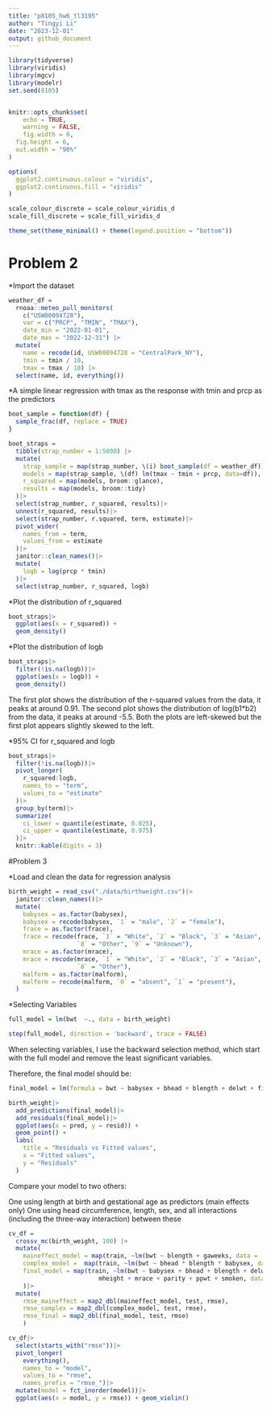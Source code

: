 ```yaml
---
title: "p8105_hw6_tl3195"
author: "Tingyi Li"
date: "2023-12-01"
output: github_document
---
```


```r
library(tidyverse)
library(viridis)
library(mgcv)
library(modelr)
set.seed(8105)


knitr::opts_chunk$set(
	echo = TRUE,
	warning = FALSE,
	fig.width = 8, 
  fig.height = 6,
  out.width = "90%"
)

options(
  ggplot2.continuous.colour = "viridis",
  ggplot2.continuous.fill = "viridis"
)

scale_colour_discrete = scale_colour_viridis_d
scale_fill_discrete = scale_fill_viridis_d

theme_set(theme_minimal() + theme(legend.position = "bottom"))
```

# Problem 2

*Import the dataset 
```r
weather_df = 
  rnoaa::meteo_pull_monitors(
    c("USW00094728"),
    var = c("PRCP", "TMIN", "TMAX"), 
    date_min = "2022-01-01",
    date_max = "2022-12-31") |>
  mutate(
    name = recode(id, USW00094728 = "CentralPark_NY"),
    tmin = tmin / 10,
    tmax = tmax / 10) |>
  select(name, id, everything())
```

*A simple linear regression with tmax as the response with tmin and prcp as the predictors
```r
boot_sample = function(df) {
  sample_frac(df, replace = TRUE)
}

boot_straps = 
  tibble(strap_number = 1:5000) |> 
  mutate(
    strap_sample = map(strap_number, \(i) boot_sample(df = weather_df)),
    models = map(strap_sample, \(df) lm(tmax ~ tmin + prcp, data=df)),
    r_squared = map(models, broom::glance),
    results = map(models, broom::tidy)
  )|>
  select(strap_number, r_squared, results)|>
  unnest(r_squared, results)|>
  select(strap_number, r.squared, term, estimate)|>
  pivot_wider(
    names_from = term,
    values_from = estimate
  )|>
  janitor::clean_names()|>
  mutate(
    logb = log(prcp * tmin)
  )|>
  select(strap_number, r_squared, logb)

```

*Plot the distribution of r_squared
```r
boot_straps|>
  ggplot(aes(x = r_squared)) +
  geom_density()
```

*Plot the distribution of logb
```r
boot_straps|>
  filter(!is.na(logb))|>
  ggplot(aes(x = logb)) +
  geom_density()
```

The first plot shows the distribution of the r-squared values from the data, it peaks at around 0.91. The second plot shows the distribution of log(b1*b2) from the data, it peaks at around -5.5. Both the plots are left-skewed but the first plot appears slightly skewed to the left. 


*95% CI for r_squared and logb
```r
boot_straps|>
  filter(!is.na(logb))|>
  pivot_longer(
    r_squared:logb,
    names_to = "term",
    values_to = "estimate"
  )|>
  group_by(term)|>
  summarize(
    ci_lower = quantile(estimate, 0.025),
    ci_upper = quantile(estimate, 0.975)
  )|>
  knitr::kable(digits = 3)
```


#Problem 3

*Load and clean the data for regression analysis
```r
birth_weight = read_csv("./data/birthweight.csv")|>
  janitor::clean_names()|>
  mutate(
    babysex = as.factor(babysex),
    babysex = recode(babysex, `1` = "male", `2` = "female"),
    frace = as.factor(frace),
    frace = recode(frace, `1` = "White", `2` = "Black", `3` = "Asian", `4` = "Puerto Rican", 
                   `8` = "Other", `9` = "Unknown"),
    mrace = as.factor(mrace),
    mrace = recode(mrace, `1` = "White", `2` = "Black", `3` = "Asian", `4` = "Puerto Rican", 
                   `8` = "Other"),
    malform = as.factor(malform),
    malform = recode(malform, `0` = "absent", `1` = "present"),
  )
```

*Selecting Variables 
```r
full_model = lm(bwt  ~., data = birth_weight)

step(full_model, direction = 'backward', trace = FALSE)
```

When selecting variables, I use the backward selection method, which start with the full model and remove the least significant variables.

Therefore, the final model should be:
```r
final_model = lm(formula = bwt ~ babysex + bhead + blength + delwt + fincome + gaweeks + mheight + mrace + parity + ppwt + smoken, data = birth_weight)

birth_weight|>
  add_predictions(final_model)|>
  add_residuals(final_model)|>
  ggplot(aes(x = pred, y = resid)) + 
  geom_point() + 
  labs(
    title = "Residuals vs Fitted values",
    x = "Fitted values",
    y = "Residuals"
  )
```

Compare your model to two others:

One using length at birth and gestational age as predictors (main effects only)
One using head circumference, length, sex, and all interactions (including the three-way interaction) between these

```r
cv_df = 
  crossv_mc(birth_weight, 100) |>
  mutate(
    maineffect_model = map(train, ~lm(bwt ~ blength + gaweeks, data = .x)),
    complex_model =  map(train, ~lm(bwt ~ bhead * blength * babysex, data = .x)),
    final_model = map(train, ~lm(bwt ~ babysex + bhead + blength + delwt + fincome + gaweeks + 
                         mheight + mrace + parity + ppwt + smoken, data = .x))
    )|>
  mutate(
    rmse_maineffect = map2_dbl(maineffect_model, test, rmse),
    rmse_complex = map2_dbl(complex_model, test, rmse),
    rmse_final = map2_dbl(final_model, test, rmse)
    ) 
```

```r
cv_df|>
  select(starts_with("rmse"))|>
  pivot_longer(
    everything(),
    names_to = "model", 
    values_to = "rmse",
    names_prefix = "rmse_")|>
  mutate(model = fct_inorder(model))|>
  ggplot(aes(x = model, y = rmse)) + geom_violin()
```

